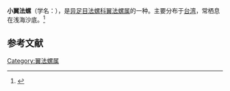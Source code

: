 {{Speciesbox
| name = 小翼法螺
| image = 
| image_width = 
| genus = Gyrineum
| species = pulchrum
| authority = (Gray, 1836)
}}
'''小翼法螺'''（学名：''{{lang|la|Gyrineum pulchrum}}''），是[[异足目|异足目]][[法螺科|法螺科]][[翼法螺属|翼法螺属]]的一种。主要分布于[[台湾|台湾]]，常栖息在浅海沙底。<ref>{{cite web|url=http://shell.sinica.edu.tw/chinese/shellbase_detail.php?science_no=761|title=国际贝库：小翼法螺|publisher=台湾贝类资料库|accessdate=2009-08-11|archive-date=2016-03-04|archive-url=https://web.archive.org/web/20160304102538/http://shell.sinica.edu.tw/chinese/shellbase_detail.php?science_no=761|dead-url=no}}</ref>

== 参考文献 ==
{{reflist|2}}

[[Category:翼法螺属|Category:翼法螺属]]


{{软体动物小作品}}